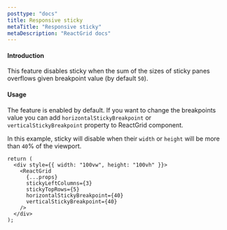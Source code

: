 ```yaml
---
posttype: "docs"
title: Responsive sticky
metaTitle: "Responsive sticky"
metaDescription: "ReactGrid docs"
---
```


#### Introduction

This feature disables sticky when the sum of the sizes of sticky panes overflows given breakpoint value (by default `50`).

#### Usage

The feature is enabled by default. If you want to change the breakpoints value you can add `horizontalStickyBreakpoint` or 
`verticalStickyBreakpoint` property to ReactGrid component.

In this example, sticky will disable when their `width` or `height` will be more than `40`% of the viewport.

```tsx
return (
  <div style={{ width: "100vw", height: "100vh" }}>
    <ReactGrid
      {...props}
      stickyLeftColumns={3}
      stickyTopRows={5}
      horizontalStickyBreakpoint={40} 
      verticalStickyBreakpoint={40}
    />
  </div>
);
```
